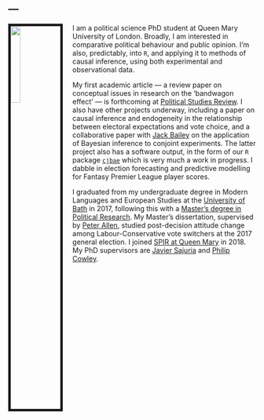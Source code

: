 ---
---
     
     
        
           
           
<img src="images/mgb.jpg" style="width:20%; border:5px solid; margin-right: 20px" align="left">

I am a political science PhD student at Queen Mary University of London. Broadly, I am interested in comparative political behaviour and public opinion. I'm also, predictably, into `R`, and applying it to methods of causal inference, using both experimental and observational data.     

My first academic article --- a review paper on conceptual issues in research on the 'bandwagon effect' --- is forthcoming at [Political Studies Review](https://journals.sagepub.com/home/psw). I also have other projects underway, including a paper on causal inference and endogeneity in the relationship between electoral expectations and vote choice, and a collaborative paper with [Jack Bailey](https://twitter.com/poliscijack?lang=en) on the application of Bayesian inference to conjoint experiments. The latter project also has a software output, in the form of our `R` package [`cjbae`](https://github.com/mbarnfield/cjbae) which is very much a work in progress. I dabble in election forecasting and predictive modelling for Fantasy Premier League player scores.    

I graduated from my undergraduate degree in Modern Languages and European Studies at the [University of Bath](https://www.bath.ac.uk) in 2017, following this with a [Master's degree in Political Research](https://www.bath.ac.uk/courses/postgraduate-2019/taught-postgraduate-courses/mres-politics-and-international-studies-full-time/). My Master's dissertation, supervised by [Peter Allen](http://www.peter-allen.co.uk), studied post-decision attitude change among Labour-Conservative vote switchers at the 2017 general election. I joined [SPIR at Queen Mary](https://www.qmul.ac.uk/politics/) in 2018. My PhD supervisors are [Javier Sajuria](http://www.sajuria.com) and [Philip Cowley](https://www.qmul.ac.uk/politics/staff/profiles/cowleyphilip.html).    